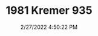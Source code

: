 ---
width: 2000
height: 1333
title: 1981 Kremer 935
description: 935 K3 racecar owned by Bruce Meyer
date: 2/27/2022 4:50:22 PM
cameraMake: Sony
cameraModel: ILCE-7M3
lens: FE 35mm F1.4 GM
settingsfStop: f/1.4
settingsISO: ISO 125
settingsShutter: 1/40
settingsFocalLength: 35 mm
---
